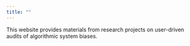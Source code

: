 ```yaml
---
title: ""
---
```


This website provides materials from research projects on user-driven audits of algorithmic system biases.


